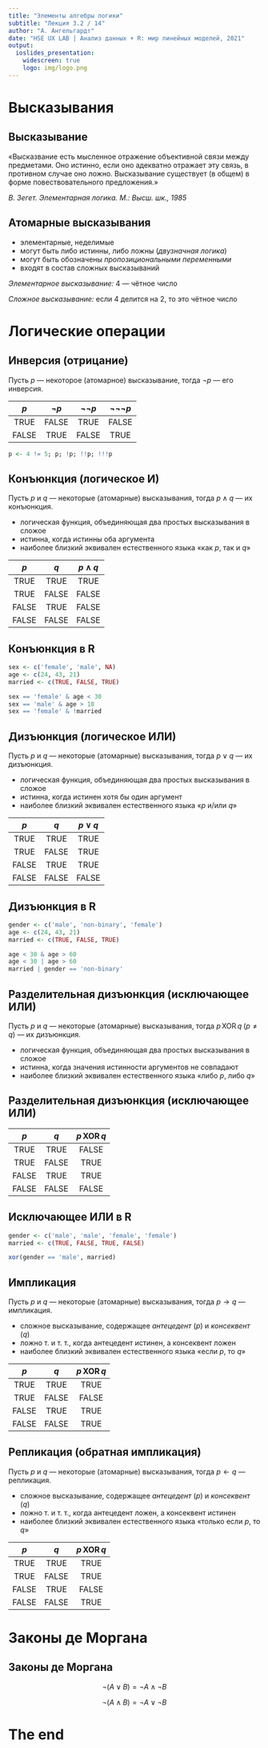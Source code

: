 ```yaml
---
title: "Элементы алгебры логики"
subtitle: "Лекция 3.2 / 14"
author: "А. Ангельгардт"
date: "HSE UX LAB | Анализ данных + R: мир линейных моделей, 2021"
output: 
  ioslides_presentation:
    widescreen: true
    logo: img/logo.png
---
```


# Высказывания

## Высказывание

«Высказвание есть мысленное отражение объективной связи между предметами. Оно истинно, если оно адекватно отражает эту связь, в противном случае оно ложно. Высказывание существует (в общем) в форме повествовательного предложения.»

*В. Зегет. Элементарная логика. М.: Высш. шк., 1985*


## Атомарные высказывания

- элементарные, неделимые
- могут быть либо истинны, либо ложны (*двузначная логика*)
- могут быть обозначены *пропозициональными переменными*
- входят в состав сложных высказываний

*Элементарное высказывание:* $4$ --- чётное число

*Сложное высказывание:* если $4$ делится на $2$, то это чётное число


# Логические операции

## Инверсия (отрицание)

Пусть $p$ --- некоторое (атомарное) высказывание, тогда $\neg p$ --- его инверсия.

| $p$ | $\neg p$ | $\neg \neg p$ | $\neg \neg \neg p$ |
|:---:|:--------:|:-------:|:-------:|
|TRUE|FALSE|TRUE|FALSE|
|FALSE|TRUE|FALSE|TRUE|

```r
p <- 4 != 5; p; !p; !!p; !!!p
```

## Конъюнкция (логическое И)

Пусть $p$ и $q$ --- некоторые (атомарные) высказывания, тогда $p \wedge q$ --- их конъюнкция.

- логическая функция, объединяющая два простых высказывания в сложое
- истинна, когда истинны оба аргумента
- наиболее близкий эквивален естественного языка «как $p$, так и $q$»

| $p$ | $q$ | $p \wedge q$ |
|:---:|:--------:|:-------:|
|TRUE|TRUE|TRUE|
|TRUE|FALSE|FALSE|
|FALSE|TRUE|FALSE|
|FALSE|FALSE|FALSE|

## Конъюнкция в R

```r
sex <- c('female', 'male', NA)
age <- c(24, 43, 21)
married <- c(TRUE, FALSE, TRUE)

sex == 'female' & age < 30
sex == 'male' & age > 18
sex == 'female' & !married
```

## Дизъюнкция (логическое ИЛИ)

Пусть $p$ и $q$ --- некоторые (атомарные) высказывания, тогда $p \vee q$ --- их дизъюнкция.

- логическая функция, объединяющая два простых высказывания в сложое
- истинна, когда истинен хотя бы один аргумент
- наиболее близкий эквивален естественного языка «$p$ и/или $q$»

| $p$ | $q$ | $p \vee q$ |
|:---:|:--------:|:-------:|
|TRUE|TRUE|TRUE|
|TRUE|FALSE|TRUE|
|FALSE|TRUE|TRUE|
|FALSE|FALSE|FALSE|


## Дизъюнкция в R

```r
gender <- c('male', 'non-binary', 'female')
age <- c(24, 43, 21)
married <- c(TRUE, FALSE, TRUE)

age < 30 & age > 60
age < 30 | age > 60
married | gender == 'non-binary'
```


## Разделительная дизъюнкция (исключающее ИЛИ)

Пусть $p$ и $q$ --- некоторые (атомарные) высказывания, тогда $p \,\mathrm{XOR} \, q \; (p \neq q)$ --- их дизъюнкция.

- логическая функция, объединяющая два простых высказывания в сложое
- истинна, когда значения истинности аргументов не совпадают
- наиболее близкий эквивален естественного языка «либо $p$, либо $q$»

## Разделительная дизъюнкция (исключающее ИЛИ)

| $p$ | $q$ | $p  \,\mathrm{XOR} \, q$ |
|:---:|:--------:|:-------:|
|TRUE|TRUE|FALSE|
|TRUE|FALSE|TRUE|
|FALSE|TRUE|TRUE|
|FALSE|FALSE|FALSE|


## Исключающее ИЛИ в R

```r
gender <- c('male', 'male', 'female', 'female')
married <- c(TRUE, FALSE, TRUE, FALSE)

xor(gender == 'male', married)
```


## Импликация

Пусть $p$ и $q$ --- некоторые (атомарные) высказывания, тогда $p \rightarrow q$ --- импликация.

- сложное высказывание, содержащее *антецедент* ($p$) и *консеквент* ($q$)
- ложно т. и т. т., когда антецедент истинен, а консеквент ложен
- наиболее близкий эквивален естественного языка «если $p$, то $q$»


| $p$ | $q$ | $p  \,\mathrm{XOR} \, q$ |
|:---:|:--------:|:-------:|
|TRUE|TRUE|TRUE|
|TRUE|FALSE|FALSE|
|FALSE|TRUE|TRUE|
|FALSE|FALSE|TRUE|


## Репликация (обратная импликация)

Пусть $p$ и $q$ --- некоторые (атомарные) высказывания, тогда $p \leftarrow q$ --- репликация.

- сложное высказывание, содержащее *антецедент* ($p$) и *консеквент* ($q$)
- ложно т. и т. т., когда антецедент ложен, а консеквент истинен
- наиболее близкий эквивален естественного языка «только если $p$, то $q$»


| $p$ | $q$ | $p  \,\mathrm{XOR} \, q$ |
|:---:|:--------:|:-------:|
|TRUE|TRUE|TRUE|
|TRUE|FALSE|TRUE|
|FALSE|TRUE|FALSE|
|FALSE|FALSE|TRUE|



# Законы де Моргана

## Законы де Моргана

$$
\neg (A \vee B) = \neg A \wedge \neg B
$$

$$
\neg (A \wedge B) = \neg A \vee \neg B
$$


# The end
